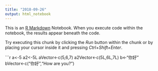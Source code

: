 ```yaml
---
title: "2018-09-26"
output: html_notebook
---
```


This is an [R Markdown](http://rmarkdown.rstudio.com) Notebook. When you execute code within the notebook, the results appear beneath the code. 

Try executing this chunk by clicking the *Run* button within the chunk or by placing your cursor inside it and pressing *Ctrl+Shift+Enter*. 

```r
a<-5
a2<-5L
aVector<-c(5,6,7)
a2Vector<-c(5L,6L,7L)
b<-"你好"
bVector<-c("你好","How are you?")